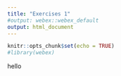 ```yaml
---
title: "Exercises 1"
#output: webex::webex_default
output: html_document
---
```


```r
knitr::opts_chunk$set(echo = TRUE)
#library(webex)
```


hello
